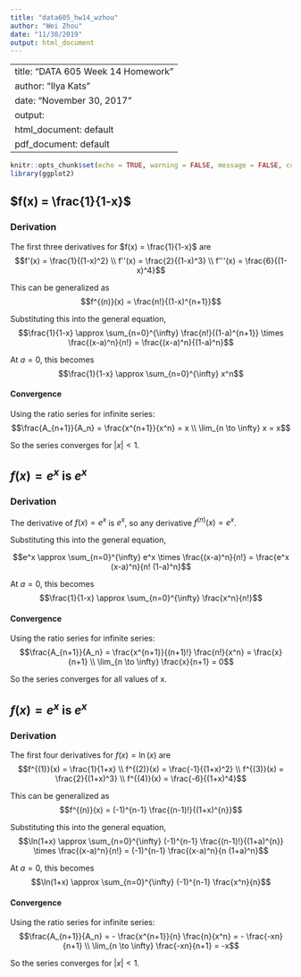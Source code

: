 ```yaml
---
title: "data605_hw14_wzhou"
author: "Wei Zhou"
date: "11/30/2019"
output: html_document
---
```


---
title: "DATA 605 Week 14 Homework"
author: "Ilya Kats"
date: "November 30, 2017"
output:
  html_document: default
  pdf_document: default
---

```r
knitr::opts_chunk$set(echo = TRUE, warning = FALSE, message = FALSE, comment = NA, fig.align = 'center')
library(ggplot2)
```


##  $f(x) = \frac{1}{1-x}$ 

### Derivation

The first three derivatives for $f(x) = \frac{1}{1-x}$ are
$$f'(x) = \frac{1}{(1-x)^2} \\
f''(x) = \frac{2}{(1-x)^3} \\
f'''(x) = \frac{6}{(1-x)^4}$$

This can be generalized as
$$f^{(n)}(x) = \frac{n!}{(1-x)^{n+1}}$$

Substituting this into the general equation,
$$\frac{1}{1-x} \approx \sum_{n=0}^{\infty} \frac{n!}{(1-a)^{n+1}} \times \frac{(x-a)^n}{n!} = \frac{(x-a)^n}{(1-a)^n}$$

At $a=0$, this becomes
$$\frac{1}{1-x} \approx \sum_{n=0}^{\infty} x^n$$

#### Convergence
Using the ratio series for infinite series:
$$\frac{A_{n+1}}{A_n} = \frac{x^{n+1}}{x^n} = x \\
\lim_{n \to \infty} x = x$$

So the series converges for $|x| < 1$.

## $f(x) = e^x$ is $e^x$

### Derivation

The derivative of $f(x) = e^x$ is $e^x$, so any derivative $f^{(n)}(x) = e^x$.

Substituting this into the general equation,

$$e^x \approx \sum_{n=0}^{\infty} e^x \times \frac{(x-a)^n}{n!} = \frac{e^x (x-a)^n}{n! (1-a)^n}$$

At $a=0$, this becomes
$$\frac{1}{1-x} \approx \sum_{n=0}^{\infty} \frac{x^n}{n!}$$

#### Convergence
Using the ratio series for infinite series:
$$\frac{A_{n+1}}{A_n} = \frac{x^{n+1}}{(n+1)!} \frac{n!}{x^n} = \frac{x}{n+1} \\
\lim_{n \to \infty} \frac{x}{n+1} = 0$$

So the series converges for all values of x.



## $f(x) = e^x$ is $e^x$

### Derivation

The first four derivatives for $f(x) = \ln(x)$ are
$$f^{(1)}(x) = \frac{1}{1+x} \\
f^{(2)}(x) = \frac{-1}{(1+x)^2} \\
f^{(3)}(x) = \frac{2}{(1+x)^3} \\
f^{(4)}(x) = \frac{-6}{(1+x)^4}$$

This can be generalized as
$$f^{(n)}(x) = (-1)^{n-1} \frac{(n-1)!}{(1+x)^{n}}$$

Substituting this into the general equation,
$$\ln(1+x) \approx \sum_{n=0}^{\infty} (-1)^{n-1} \frac{(n-1)!}{(1+a)^{n}} \times \frac{(x-a)^n}{n!} = (-1)^{n-1} \frac{(x-a)^n}{n (1+a)^n}$$

At $a=0$, this becomes
$$\ln(1+x) \approx \sum_{n=0}^{\infty} (-1)^{n-1} \frac{x^n}{n}$$

#### Convergence
Using the ratio series for infinite series:
$$\frac{A_{n+1}}{A_n} = - \frac{x^{n+1}}{n} \frac{n}{x^n} = - \frac{-xn}{n+1} \\
\lim_{n \to \infty} \frac{-xn}{n+1} = -x$$

So the series converges for $|x| < 1$.

